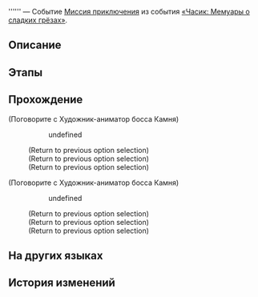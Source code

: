 {{Дополнить|Диалоги.}}
{{Миссия Инфобокс
|id              = 8022112
|Название        = 
|Изображение     = Миссия Освоения .png
|Тип             = Миссия приключения
|События         = «Часик: Мемуары о сладких грёзах»
|Глава           = Однажды в... Грёзавиле
|Условия         = 
|Персонажи       = Первопроходец; Художник-аниматор босса Камня
|СтартЛокация    = Тематический парк Студии «Часы»
|Мир             = Пенакония
|Локации         = Тематический парк Студии «Часы»
|Предыдущая      = 
|Следующая       = 
|Награды         = Конденсированный эфир*3; Dreamjoy Memoir Extras*1 { text = Спин-офф босса Камня }; Кредиты*20 000
}}
'''''' — Событие [[Миссия приключения]] из события [[«Часик: Мемуары о сладких грёзах»]].

==Описание==
{{Описание|<!--официальное описание из Перекрёстка судеб-->}}

==Этапы==


==Прохождение==
{{Дополнить}}



;(Поговорите с Художник-аниматор босса Камня)
<!--Unknown TalkSentence: 802215411-->
::{{Диалог|Стрелка}} undefined
:<!--Unknown TalkSentence: 802215413-->
:<!--Unknown TalkSentence: 802215414-->
:<!--Unknown TalkSentence: 802215415-->
:;(Return to previous option selection)
:;(Return to previous option selection)
:;(Return to previous option selection)
<!--Unknown TalkSentence: 802215401-->
:<!--Unknown TalkSentence: 802215402-->

;(Поговорите с Художник-аниматор босса Камня)
<!--Unknown TalkSentence: 802215411-->
::{{Диалог|Стрелка}} undefined
:<!--Unknown TalkSentence: 802215413-->
:<!--Unknown TalkSentence: 802215414-->
:<!--Unknown TalkSentence: 802215415-->
:;(Return to previous option selection)
:;(Return to previous option selection)
:;(Return to previous option selection)
<!--Unknown TalkSentence: 802215401-->
:<!--Unknown TalkSentence: 802215402-->
{{Диалог Конец}}

==На других языках==
{{На других языках
|en   = 
|zhs  = 
|zht  = 
|ja   = 
|ko   = 
|es   = 
|fr   = 
|ru   = 
|th   = 
|vi   = 
|de   = 
|id   = 
|pt   = 
}}

==История изменений==
{{История изменений|2.7}}
